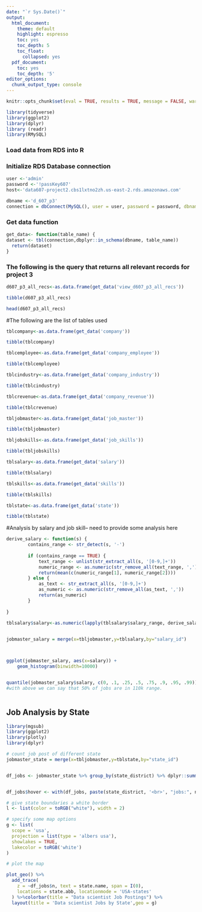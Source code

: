 ---
date: "`r Sys.Date()`" 
output:
  html_document:
    theme: default
    highlight: espresso
    toc: yes
    toc_depth: 5
    toc_float:
      collapsed: yes
  pdf_document:
    toc: yes
    toc_depth: '5'
editor_options: 
  chunk_output_type: console
---

```{r setup, include=FALSE}
knitr::opts_chunk$set(eval = TRUE, results = TRUE, message = FALSE, warning = FALSE)
```


```{r results = FALSE, message = FALSE, warning = FALSE}
library(tidyverse)
library(ggplot2)
library(dplyr)
library (readr)
library(RMySQL)
```


### Load data from RDS into R
### Initialize RDS Database connection
```{r}
user <-'admin'
password <-'!passKey607'
host<-'data607-project2.cbs1lxtno2zh.us-east-2.rds.amazonaws.com'

dbname <-'d_607_p3'
connection = dbConnect(MySQL(), user = user, password = password, dbname = dbname, host = host)
```

### Get data function
```{r}
get_data<- function(table_name) {
dataset <- tbl(connection,dbplyr::in_schema(dbname, table_name))
  return(dataset)
}
```

### The following is the query that returns all relevant records for project 3
```{r}


d607_p3_all_recs<-as.data.frame(get_data('view_d607_p3_all_recs'))

tibble(d607_p3_all_recs)

head(d607_p3_all_recs)

```
#The following are the list of tables used


```{r tblcompany}

tblcompany<-as.data.frame(get_data('company'))

tibble(tblcompany)

```


```{r tblcemployee}

tblcemployee<-as.data.frame(get_data('company_employee'))

tibble(tblcemployee)

```


```{r tblcindustry}

tblcindustry<-as.data.frame(get_data('company_industry'))

tibble(tblcindustry)

```


```{r tblcrevenue}

tblcrevenue<-as.data.frame(get_data('company_revenue'))

tibble(tblcrevenue)

```


```{r tbljobmaster}

tbljobmaster<-as.data.frame(get_data('job_master'))

tibble(tbljobmaster)

```


```{r tbljobskills}

tbljobskills<-as.data.frame(get_data('job_skills'))

tibble(tbljobskills)

```


```{r tblsalary}

tblsalary<-as.data.frame(get_data('salary'))

tibble(tblsalary)

```


```{r tblskills}

tblskills<-as.data.frame(get_data('skills'))

tibble(tblskills)

```


```{r tblstate}

tblstate<-as.data.frame(get_data('state'))

tibble(tblstate)

```
#Analysis by salary and job skill-- need to provide some analysis here
```{r}

derive_salary <- function(s) {
        contains_range <- str_detect(s, '-')
        
        if (contains_range == TRUE) {
            text_range <- unlist(str_extract_all(s, '[0-9,]+'))
            numeric_range <- as.numeric(str_remove_all(text_range, ','))
            return(mean(c(numeric_range[1], numeric_range[2])))
        } else {
            as_text <- str_extract_all(s, '[0-9,]+')
            as_numeric <- as.numeric(str_remove_all(as_text, ','))
            return(as_numeric)
        }
   
}

tblsalary$salary<-as.numeric(lapply(tblsalary$salary_range, derive_salary))
 

jobmaster_salary = merge(x=tbljobmaster,y=tblsalary,by="salary_id")



ggplot(jobmaster_salary, aes(x=salary)) + 
    geom_histogram(binwidth=10000)


quantile(jobmaster_salary$salary, c(0, .1, .25, .5, .75, .9, .95, .99))
#with above we can say that 50% of jobs are in 110k range.



```
## Job Analysis by State
```{r}
library(mgsub)
library(ggplot2)
library(plotly)
library(dplyr)

# count job post of different state
jobmaster_state = merge(x=tbljobmaster,y=tblstate,by="state_id")


df_jobs <- jobmaster_state %>% group_by(state_district) %>% dplyr::summarize (n = n())


df_jobs$hover <- with(df_jobs, paste(state_district, '<br>', "jobs:", n))

# give state boundaries a white border
l <- list(color = toRGB("white"), width = 2)

# specify some map options
g <- list(
  scope = 'usa',
  projection = list(type = 'albers usa'),
  showlakes = TRUE,
  lakecolor = toRGB('white')
)

# plot the map

plot_geo() %>%
  add_trace(
    z = ~df_jobs$n, text = state.name, span = I(0),
    locations = state.abb, locationmode = 'USA-states'
  ) %>%colorbar(title = "Data scientist Job Postings") %>%
  layout(title = 'Data scientist Jobs by State',geo = g)



```

